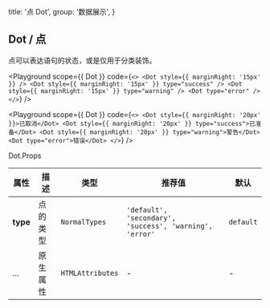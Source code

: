 
  title: '点 Dot',
  group: '数据展示',
}

## Dot / 点

点可以表达语句的状态，或是仅用于分类装饰。

<Playground
  scope={{ Dot }}
  code={`
<>
  <Dot style={{ marginRight: '15px' }} />
  <Dot style={{ marginRight: '15px' }} type="success" />
  <Dot style={{ marginRight: '15px' }} type="warning" />
  <Dot type="error" />
</>
`} />

<Playground
  scope={{ Dot }}
  code={`
<>
  <Dot style={{ marginRight: '20px' }}>已取消</Dot>
  <Dot style={{ marginRight: '20px' }} type="success">已准备</Dot>
  <Dot style={{ marginRight: '20px' }} type="warning">警告</Dot>
  <Dot type="error">错误</Dot>
</>
`} />

<Attributes edit="/pages/zh-cn/components/dot.mdx">
<Attributes.Title>Dot.Props</Attributes.Title>

| 属性 | 描述 | 类型 | 推荐值 | 默认
| ---------- | ---------- | ---- |  -------------- | ------ |
| **type** | 点的类型 | `NormalTypes` | `'default', 'secondary', 'success', 'warning', 'error'` | `default` |
| ... | 原生属性 | `HTMLAttributes` | - | - |

</Attributes>

